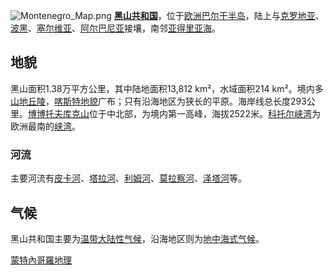 {{Expand|time=2013-03-03T13:00:04+00:00 }}
[[Image:Montenegro_Map.png|right]]
'''[[黑山共和国|黑山共和国]]'''，位于[[欧洲|欧洲]][[巴尔干半岛|巴尔干半岛]]，陆上与[[克罗地亚|克罗地亚]]、[[波黑|波黑]]、[[塞尔维亚|塞尔维亚]]、[[阿尔巴尼亚|阿尔巴尼亚]]接壤，南邻[[亚得里亚海|亚得里亚海]]。

== 地貌 ==
黑山面积1.38万平方公里，其中陆地面积13,812 km²，水域面积214 km²。境内多[[山地|山地]][[丘陵|丘陵]]，[[喀斯特地貌|喀斯特地貌]]广布；只有沿海地区为狭长的平原。海岸线总长度293公里。[[博博托夫库克山|博博托夫库克山]]位于中北部，为境内第一高峰，海拔2522米。[[科托尔峡湾|科托尔峡湾]]为欧洲最南的[[峡湾|峡湾]]。

=== 河流 ===
主要河流有[[皮卡河|皮卡河]]、[[塔拉河|塔拉河]]、[[利姆河|利姆河]]、[[莫拉察河|莫拉察河]]、[[泽塔河|泽塔河]]等。

== 气候 ==
黑山共和国主要为[[温带大陆性气候|温带大陆性气候]]，沿海地区则为[[地中海式气候|地中海式气候]]。

{{欧洲题目|地理}}

[[Category:蒙特內哥羅地理|]]